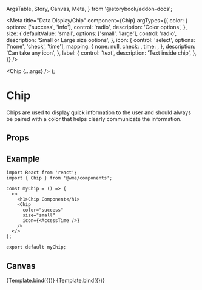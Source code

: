   ArgsTable,
  Story,
  Canvas,
  Meta,
} from '@storybook/addon-docs';

<Meta
  title="Data Display/Chip"
  component={Chip}
  argTypes={{
    color: {
      options: ['success', 'info'],
      control: 'radio',
      description: 'Color options',
    },
    size: {
      defaultValue: 'small',
      options: ['small', 'large'],
      control: 'radio',
      description: 'Small or Large size options',
    },
    icon: {
      control: 'select',
      options: ['none', 'check', 'time'],
      mapping: {
        none: null,
        check: <CheckCircleOutline />,
        time: <AccessTime />,
      },
      description: 'Can take any icon',
    },
    label: {
      control: 'text',
      description: 'Text inside chip',
    },
  }}
/>

  <Chip {...args} />
);

# Chip
Chips are used to display quick information to the user and should always be
paired with a color that helps clearly communicate the information.

## Props
<ArgsTable story="." />

## Example
```
import React from 'react';
import { Chip } from '@wme/components';

const myChip = () => {
  <>
    <h1>Chip Component</h1>
    <Chip
      color="success"
      size="small"
      icon={<AccessTime />}
    />
  </>
};

export default myChip;
```
## Canvas
<Canvas>
  <Story
    name="Todo"
    args={{
      color: 'info',
      label: '5 mins',
      size: 'small',
    }}
  >
    {Template.bind({})}
  </Story>
  <Story
    name="Complete"
    args={{
      color: 'success',
      label: 'Completed',
    }}
  >
    {Template.bind({})}
  </Story>
</Canvas>
